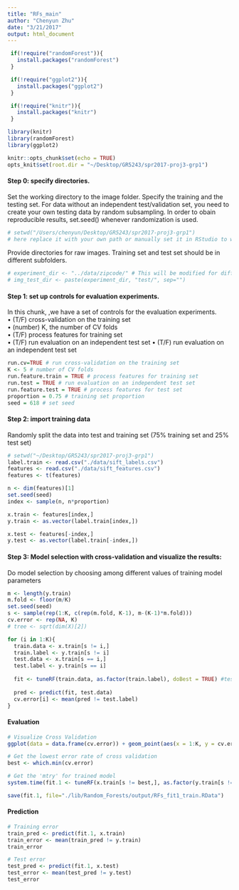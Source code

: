```yaml
---
title: "RFs_main"
author: "Chenyun Zhu"
date: "3/21/2017"
output: html_document
---
```

```r
 if(!require("randomForest")){
   install.packages("randomForest")
 }

 if(!require("ggplot2")){
   install.packages("ggplot2")
 }

 if(!require("knitr")){
   install.packages("knitr")
 }

library(knitr)
library(randomForest)
library(ggplot2)
```

```r
knitr::opts_chunk$set(echo = TRUE)
opts_knit$set(root.dir = "~/Desktop/GR5243/spr2017-proj3-grp1")
```




#### Step 0: specify directories.

Set the working directory to the image folder. Specify the training and the testing set. For data without an independent test/validation set, you need to create your own testing data by random subsampling. In order to obain reproducible results, set.seed() whenever randomization is used.
```r
# setwd("/Users/chenyun/Desktop/GR5243/spr2017-proj3-grp1")
# here replace it with your own path or manually set it in RStudio to where this rmd file is located
```

Provide directories for raw images. Training set and test set should be in different subfolders.
```r
# experiment_dir <- "../data/zipcode/" # This will be modified for different data sets. img_train_dir <- paste(experiment_dir, "train/", sep="")
# img_test_dir <- paste(experiment_dir, "test/", sep="")
```

#### Step 1: set up controls for evaluation experiments.
In this chunk, ,we have a set of controls for the evaluation experiments.  
• (T/F) cross-validation on the training set  
• (number) K, the number of CV folds  
• (T/F) process features for training set   
• (T/F) run evaluation on an independent test set • (T/F) run evaluation on an independent test set
```r
run.cv=TRUE # run cross-validation on the training set 
K <- 5 # number of CV folds
run.feature.train = TRUE # process features for training set 
run.test = TRUE # run evaluation on an independent test set 
run.feature.test = TRUE # process features for test set
proportion = 0.75 # training set proportion
seed = 618 # set seed
```

#### Step 2: import training data
Randomly split the data into test and training set (75% training set and 25% test set)
```r
# setwd("~/Desktop/GR5243/spr2017-proj3-grp1")
label.train <- read.csv("./data/sift_labels.csv")
features <- read.csv("./data/sift_features.csv")
features <- t(features)

n <- dim(features)[1]
set.seed(seed)
index <- sample(n, n*proportion)

x.train <- features[index,]
y.train <- as.vector(label.train[index,])

x.test <- features[-index,]
y.test <- as.vector(label.train[-index,])
```

#### Step 3: Model selection with cross-validation and visualize the results:
Do model selection by choosing among different values of training model parameters
```r
m <- length(y.train)
m.fold <- floor(m/K)
set.seed(seed)
s <- sample(rep(1:K, c(rep(m.fold, K-1), m-(K-1)*m.fold))) 
cv.error <- rep(NA, K)
# tree <- sqrt(dim(X)[2])

for (i in 1:K){
  train.data <- x.train[s != i,]
  train.label <- y.train[s != i]
  test.data <- x.train[s == i,]
  test.label <- y.train[s == i]
  
  fit <- tuneRF(train.data, as.factor(train.label), doBest = TRUE) #test ntree = 500
  
  pred <- predict(fit, test.data)
  cv.error[i] <- mean(pred != test.label)
}

```

#### Evaluation
```r
# Visualize Cross Validation
ggplot(data = data.frame(cv.error)) + geom_point(aes(x = 1:K, y = cv.error), color = "blue")

# Get the lowest error rate of cross validation
best <- which.min(cv.error)

# Get the 'mtry' for trained model
system.time(fit.1 <- tuneRF(x.train[s != best,], as.factor(y.train[s != best]), ntree = 70, doBest = TRUE))

save(fit.1, file="./lib/Random_Forests/output/RFs_fit1_train.RData")
```

#### Prediction
```r
# Training error
train_pred <- predict(fit.1, x.train)
train_error <- mean(train_pred != y.train)
train_error

# Test error
test_pred <- predict(fit.1, x.test)
test_error <- mean(test_pred != y.test)
test_error
```





